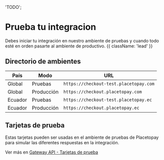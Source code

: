   'TODO';
  
# Prueba tu integracion

Debes iniciar tu integración en nuestro ambiente de pruebas y cuando todo esté en orden pasarte al ambiente de productivo. {{ className: 'lead' }}

## Directorio de ambientes

| País     | Modo       | URL                                    |
|----------|------------|----------------------------------------|
| Global | Pruebas    | `https://checkout-test.placetopay.com` |
| Global | Producción | `https://checkout.placetopay.com`      |
| Ecuador  | Pruebas    | `https://checkout-test.placetopay.ec`  |
| Ecuador  | Producción | `https://checkout.placetopay.ec`       |

## Tarjetas de prueba

Estas tarjetas pueden ser usadas en el ambiente de pruebas de Placetopay para simular las diferentes respuestas en la integración.

Ver más en [Gateway API - Tarjetas de prueba](https://placetopay-api.stoplight.io/docs/api-services-docs/ZG9jOjIxNjA0MDM3-numeros-de-tarjeta-de-pruebas)
